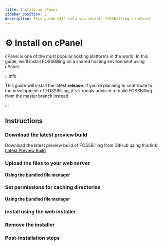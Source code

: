 ```yaml
---
title: Install on cPanel
sidebar_position: 2
description: This guide will help you install FOSSBilling on cPanel
---
```


# :gear: Install on cPanel
cPanel is one of the most popular hosting platforms in the world. In this guide, we'll install FOSSBilling on a shared hosting environment using cPanel.

:::info

This guide will install the latest **release**. If you're planning to contribute to the development of FOSSBilling, it's strongly advised to build FOSSBilling from the master branch instead.

:::

## Instructions

### Download the latest preview build
Download the latest preview build of FOSSBilling from GitHub using this link: [Latest Preview Build](https://fossbilling.org/downloads/preview)

### Upload the files to your web server
#### Using the bundled file manager

### Set permissions for caching directories
#### Using the bundled file manager

### Install using the web installer

### Remove the installer

### Post-installation steps
